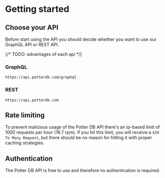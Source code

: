 # Getting started

## Choose your API

Before start using the API you should decide whether you want to use our GraphQL API or REST API.

{/* TODO: advantages of each api */}

### GraphQL

```
https://api.potterdb.com/graphql
```

### REST

```
https://api.potterdb.com
```

## Rate limiting

To prevent malicious usage of the Potter DB API there's an ip-based limit of 1000 requests per hour (16.7 rpm). If you hit this limit, you will receive a `429 To Many Request`, but there should be no reason for hitting it with proper caching strategies.

## Authentication

The Potter DB API is free to use and therefore no authentication is required.
